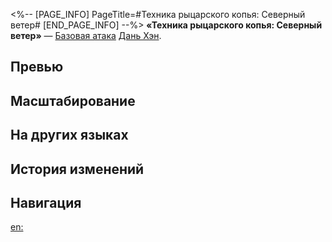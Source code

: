 <%-- [PAGE_INFO]
PageTitle=#Техника рыцарского копья: Северный ветер#
[END_PAGE_INFO] --%>
{{Навык Инфобокс
|Название         = Техника рыцарского копья: Северный ветер
|Изображение      = Навык Техника рыцарского копья: Северный ветер.png
|Персонаж         = Дань Хэн
|Тип              = Базовая атака
|Тэг              = Одиночная атака
|УронСтойк        = 10
|ЭнергияГен       = 20
|Энергия          = 
|Длительность     = 
|Описание         = Наносит выбранному противнику ветряной урон, равный {{Цвет|Выделенный|50%—110%}} от силы атаки Дань Хэна.
|Свойство1        = 
|Масштабирование1 = 
}}
'''«Техника рыцарского копья: Северный ветер»''' — [[Базовая атака]] [[Дань Хэн]].

==Превью==
{{Превью
|Файл = Техника рыцарского копья: Северный ветер Превью
}}

==Масштабирование==
{{Масштабирование навыка|тип=Базовая атака
|50%;60%;70%;80%;90%;100%;110%;120%;130%;140%
}}

==На других языках==
{{На других языках
|en   = Cloudlancer Art: North Wind
|zhs  = 云骑枪术•朔风
|zht  = 雲騎槍術•朔風
|ja   = {{Rubi|雲騎槍術|うんきそうじゅつ}}・{{Rubi|朔風|さくふう}}
|ko   = 운기 창술•삭풍
|es   = Lanza del Nimbocaballero: Viento del norte
|fr   = Lance perce-nuages&nbsp;: Vent du nord
|ru   = Техника рыцарского копья: Северный ветер
|th   = Cloudlancer Art: North Wind
|vi   = Thương Thuật Vân Kỵ - Gió Bắc
|de   = Ritter-Speertechnik: Nordwind
|id   = Cloudlancer Art: North Wind
|pt   = Arte de Lanceiro das Nuvens: Ventos do Norte
}}

==История изменений==
{{История изменений|3.5}}

==Навигация==
{{Навык Навбокс|Дань Хэн}}

[[en:]]